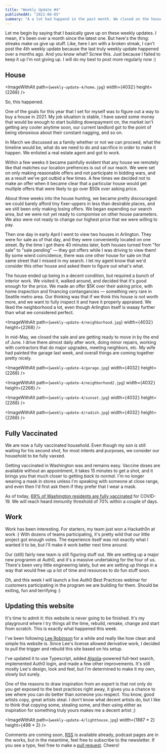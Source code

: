 ```yaml
---
title: "Weekly Update #4"
publishedAt: "2021-06-05"
summary: "A a lot had happend in the past month. We closed on the house, got fully vaccinated, I won a hackathon at work, and once again updated this website. "
---
```


Let me begin by saying that I basically gave up on these weekly updates. I mean, it's been over a month since the latest one. But here's the thing: streaks make us give up stuff. Like, here I am with a broken streak, I can't post the 4th weekly update because the last truly weekly update happened over a months ago. And you know what? Screw this. Just because I failed to keep it up I'm not giving up. I will do my best to post more regularly now :) 

## House

<ImageWithAlt
  path={`weekly-update-4/home.jpg`}
  width={4032 }
  height={2268}
/>

So, this happened. 

One of the goals for this year that I set for myself was to figure out a way to buy a house in 2021. My job situation is stable, I have saved some money that would be enough to start building downpayment on, the market isn't getting any cooler anytime soon, our current landlord got to the point of being obnoxious about their constant nagging, and so on. 

In March we discussed as a family whether or not we can proceed, what the timeline would be, what do we need to do and sacrifice in order to make it happen. We enlisted a real estate agent and got to work. 

Within a few weeks it became painfully evident that any house we remotely like that matches our location prefrences is out of our reach. We were set on only making reasonable offers and not participate in bidding wars, and as a result we've got outbid a few times. A few times we decided not to make an offer when it became clear that a particular house would get multiple offers that were likely to go over $50k over asking price. 

About three weeks into the house hunting, we became pretty discouraged: we could barely afford tiny fixer-uppers in less than desirable places, and we still been only making losing offers. We began expending our search area, but we were not yet ready to compomise on other house parameters. We also were not ready to change our highest price that we were willing to pay. 

Then one day in early April I went to view two houses in Arlington. They were for sale as of that day, and they were conveniently located on one street. By the time I got there 40 minutes later, both houses turned from "for sale" to "sale pending" — they got offers while I was driving to view them! By some wierd coincidence, there was one other house for sale on that same street that I missed in my search. I let my agent know that we'd consider this other house and asked them to figure out what's what.

The house ended up being in a decent condition, but required a bunch of interior work. We visited it, walked around, and decided that it's good enough for the price. We made an offer $5K over their asking price, with home inspection and financing contangancies — something very rare in Seattle metro area. Our thinking was that if we think this house is not worth more, and we want to fully inspect it and have it properly appraised. We liked the neighborhood a lot, even though Arlington itself is waaay further than what we considered perfect. 

<ImageWithAlt
  path={`weekly-update-4/neighborhood.jpg`}
  width={4032 }
  height={2268}
/>

In mid-May, we closed the sale and are getting ready to move in by the end of June. I drive there almost daily after work, doing minor repairs, working with contractors that do major upgrades, meeting neighbors, etc. My wife had painted the garage last week, and overall things are coming together pretty nicely.

<ImageWithAlt
  path={`weekly-update-4/garage.jpg`}
  width={4032 }
  height={2268}
/>

<ImageWithAlt
  path={`weekly-update-4/neighborhood2.jpg`}
  width={4032 }
  height={2268}
/>

<ImageWithAlt
  path={`weekly-update-4/sunset.jpg`}
  width={4032 }
  height={2268}
/>

<ImageWithAlt
  path={`weekly-update-4/radish.jpg`}
  width={4032 }
  height={2268}
/>

## Fully Vaccinated

We are now a fully vaccinated household. Even though my son is still waiting for his second shot, for most intents and purposes, we consider our household to be fully vaxxed. 

Getting vaccinated in Washington was and remains easy. Vaccine doses are available without an appointment, it takes 15 minutes to get a shot, and it brings you that much closer to getting _back to normal_. I'm no longer wearing a mask in stores unless I'm speaking with someone at close range, and even then I'd first ask them if they prefer that I wear a mask. 

As of today, [69% of Washington residents are fully vaccinated](https://www.nytimes.com/interactive/2021/06/03/us/virus-vaccine-states.html) for COVID-19. We will reach heard immunity threshold of 70% within a couple of days.

## Work

Work has been interesting. For starters, my team just won a Hackath0n at work :) With dozens of teams participating, it's pretty wild that our little project got enough votes. The experience itself was not exactly what I wanted it to be, but I'll make it work better next time around.

Our (still) fairly new team is still figuring stuff out. We are setting up a major new programm at Auth0, and it's a massive undertaking for the four of us. There's been very little engineering lately, but we are setting up things in a way that would free up a lot of time and resources to do fun stuff soon. 

Oh, and this week I will launch a live Auth0 Best Practices webinar for customers participating in the program we are building for them. Should be exiting, fun and terrifying :) 

## Updating this website

It's time to admit it: this website is never going to be finished. It's my playground where I try things all the time, rebuild, remake, change and start from scratch. This is exactly what happened this week. 

I've been following [Lee Robinson](https://leerob.io) for a while and really like how clean and simple his website is. Since Lee's license allowed derivative work, I decided to pull the trigger and rebuild this site based on his setup. 

I've updated it to use Typescript, added [Algolia](https://algolia.com)-powered full-text search, implemented Auth0 login, and made a few other improvements. It's still mostly Lee's design, look and feel, but I'm determined to make it my own, slowly but surely. 

One of the reasons to draw inspiration from an expert is that not only do you get exposed to the best practices right away, it gives you a chance to see where you can do better than someone you respect. You know, good artists copy, great artists steal. I don't know what decent artists do, but I like to think that copying some, stealing some, and then using either as inspiration for something truly yours makes me a decent artist ;)

<ImageWithAlt
  path={`weekly-update-4/lighthouse.jpg`}
  width={1887 * 2}
  height={498 * 2}
/>

Comments are coming soon, [RSS](https://rosnovsky.us/feed.xml) is available already, podcast pages are in the works, but in the meantime, feel free to subscribe to the newsletter. If you see a typo, feel free to make a [pull request](https://github.com/rosnovsky/rosnovsky.us). Cheers!
